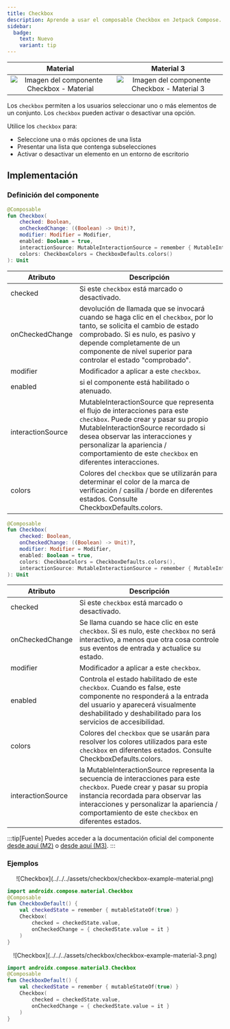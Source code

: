 ```yaml
---
title: Checkbox
description: Aprende a usar el composable Checkbox en Jetpack Compose.
sidebar:
  badge:
    text: Nuevo
    variant: tip
---
```



| Material| Material 3|
| :----------------: | :------: |
| ![Imagen del componente Checkbox - Material](../../../assets/checkbox/checkbox-header-material.png)              | ![Imagen del componente Checkbox - Material 3](../../../assets/checkbox/checkbox-header-material-3.png) |

Los `checkbox` permiten a los usuarios seleccionar uno o más elementos de un conjunto. Los `checkbox` pueden activar o desactivar una opción.

Utilice los `checkbox` para:

- Seleccione una o más opciones de una lista
- Presentar una lista que contenga subselecciones
- Activar o desactivar un elemento en un entorno de escritorio

## Implementación

### Definición del componente

<Tabs>
<TabItem label="Material">

```kotlin frame="terminal"
@Composable
fun Checkbox(
    checked: Boolean,
    onCheckedChange: ((Boolean) -> Unit)?,
    modifier: Modifier = Modifier,
    enabled: Boolean = true,
    interactionSource: MutableInteractionSource = remember { MutableInteractionSource() },
    colors: CheckboxColors = CheckboxDefaults.colors()
): Unit
```
Atributo | Descripción
------ | -----------
checked | Si este `checkbox` está marcado o desactivado.
onCheckedChange | devolución de llamada que se invocará cuando se haga clic en el `checkbox`, por lo tanto, se solicita el cambio de estado comprobado. Si es nulo, es pasivo y depende completamente de un componente de nivel superior para controlar el estado "comprobado".
modifier | Modificador a aplicar a este `checkbox`.
enabled | si el componente está habilitado o atenuado.
interactionSource | MutableInteractionSource que representa el flujo de interacciones para este `checkbox`. Puede crear y pasar su propio MutableInteractionSource recordado si desea observar las interacciones y personalizar la apariencia / comportamiento de este `checkbox` en diferentes interacciones.
colors | Colores del `checkbox` que se utilizarán para determinar el color de la marca de verificación / casilla / borde en diferentes estados. Consulte CheckboxDefaults.colors.

</TabItem>

<TabItem label="Material 3">

```kotlin frame="terminal"
@Composable
fun Checkbox(
    checked: Boolean,
    onCheckedChange: ((Boolean) -> Unit)?,
    modifier: Modifier = Modifier,
    enabled: Boolean = true,
    colors: CheckboxColors = CheckboxDefaults.colors(),
    interactionSource: MutableInteractionSource = remember { MutableInteractionSource() }
): Unit
```
Atributo | Descripción
------ | -----------
checked | Si este `checkbox` está marcado o desactivado.
onCheckedChange | Se llama cuando se hace clic en este `checkbox`. Si es nulo, este `checkbox` no será interactivo, a menos que otra cosa controle sus eventos de entrada y actualice su estado.
modifier | Modificador a aplicar a este `checkbox`.
enabled | Controla el estado habilitado de este `checkbox`. Cuando es false, este componente no responderá a la entrada del usuario y aparecerá visualmente deshabilitado y deshabilitado para los servicios de accesibilidad.
colors | Colores del `checkbox` que se usarán para resolver los colores utilizados para este `checkbox` en diferentes estados. Consulte CheckboxDefaults.colors.
interactionSource | la MutableInteractionSource representa la secuencia de interacciones para este `checkbox`. Puede crear y pasar su propia instancia recordada para observar las interacciones y personalizar la apariencia / comportamiento de este `checkbox` en diferentes estados.

</TabItem>
</Tabs>

:::tip[Fuente]
Puedes acceder a la documentación oficial del componente
[desde aquí (M2)](https://developer.android.com/reference/kotlin/androidx/compose/material/package-summary#Checkbox(kotlin.Boolean,kotlin.Function1,androidx.compose.ui.Modifier,kotlin.Boolean,androidx.compose.foundation.interaction.MutableInteractionSource,androidx.compose.material.CheckboxColors))
o [desde aquí (M3)](https://developer.android.com/reference/kotlin/androidx/compose/material3/package-summary#Checkbox(kotlin.Boolean,kotlin.Function1,androidx.compose.ui.Modifier,kotlin.Boolean,androidx.compose.material3.CheckboxColors,androidx.compose.foundation.interaction.MutableInteractionSource)).
:::

### Ejemplos

<Tabs>
<TabItem label="Material">

<center>![Checkbox](../../../assets/checkbox/checkbox-example-material.png)</center>

```kotlin "androidx.compose.material.Checkbox" title="CheckboxM2Default" frame="terminal"
import androidx.compose.material.Checkbox
@Composable
fun CheckboxDefault() {
    val checkedState = remember { mutableStateOf(true) }
    Checkbox(
        checked = checkedState.value,
        onCheckedChange = { checkedState.value = it }
    )
}
```
</TabItem>

<TabItem label="Material 3">

<center>![Checkbox](../../../assets/checkbox/checkbox-example-material-3.png)</center>

```kotlin "androidx.compose.material3.Checkbox" title="CheckboxM3Default" frame="terminal"
import androidx.compose.material3.Checkbox
@Composable
fun CheckboxDefault() {
    val checkedState = remember { mutableStateOf(true) }
    Checkbox(
        checked = checkedState.value,
        onCheckedChange = { checkedState.value = it }
    )
}
```

</TabItem>
</Tabs>